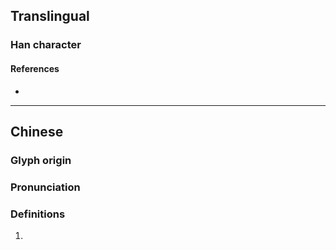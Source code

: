 {{character info}}
==Translingual==

===Han character===
{{Han char|rn=75|rad=木|as=02|sn=6|four=42900|canj=DVL|ids=⿰木丩}}

====References====
* {{Han ref|kx=0510.130|dkj=14436|dj=0894.100|hdz=21156.030|uh=673B|ud=26427|bh=C9F2|bd=51698}}

----

==Chinese==
{{zh-forms}}

===Glyph origin===
{{Han etym}}

===Pronunciation===
{{zh-pron
|m=jiū
|c=gau1
|mc=y
|oc=y
|cat=
}}

===Definitions===
{{zh-hanzi}}

# {{rfdef|zh}}